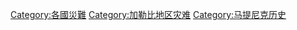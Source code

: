 [[Category:各國災難|Category:各國災難]]
[[Category:加勒比地区灾难|Category:加勒比地区灾难]]
[[Category:马提尼克历史|Category:马提尼克历史]]